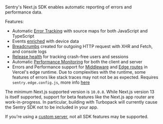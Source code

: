 Sentry's Next.js SDK enables automatic reporting of errors and performance data.

Features:

- Automatic [Error Tracking](/product/issues/) with source maps for both JavaScript and TypeScript
- Events [enriched](/platforms/javascript/usage/events/enriching-events/context/) with device data
- [Breadcrumbs](/platforms/javascript/usage/events/enriching-events/breadcrumbs/) created for outgoing HTTP request with XHR and Fetch, and console logs
- [Release health](/product/releases/health/) for tracking crash-free users and sessions
- Automatic [Performance Monitoring](/product/performance/) for both the client and server
- Errors and Performance support for [Middleware](https://vercel.com/docs/concepts/functions/edge-middleware) and [Edge routes](https://vercel.com/docs/concepts/functions/edge-functions) in Vercel's edge runtime. Due to complexities with the runtime, some features of errors like stack traces may not not be as expected. Requires <code>sentry.edge.config.js</code>, more info [here](/platforms/javascript/guides/nextjs/manual-setup/#create-initialization-config-files)

<Note>

The minimum Next.js supported version is `10.0.8`. While Next.js version 13 is itself supported, support for beta features like the Next.js app router are work-in-progress. In particular, building with Turbopack will currently cause the Sentry SDK not to be included in your app.

</Note>

<Note>

If you're using a [custom server](https://nextjs.org/docs/advanced-features/custom-server), not all SDK features may be supported.

</Note>
